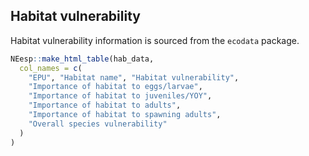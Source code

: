 ## Habitat vulnerability

Habitat vulnerability information is sourced from the `ecodata` package. 

```r
NEesp::make_html_table(hab_data,
  col_names = c(
    "EPU", "Habitat name", "Habitat vulnerability",
    "Importance of habitat to eggs/larvae",
    "Importance of habitat to juveniles/YOY",
    "Importance of habitat to adults",
    "Importance of habitat to spawning adults",
    "Overall species vulnerability"
  )
)
```
